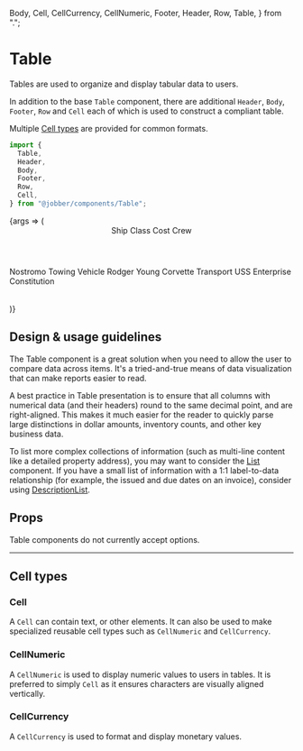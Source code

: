   Body,
  Cell,
  CellCurrency,
  CellNumeric,
  Footer,
  Header,
  Row,
  Table,
} from ".";

<Meta title="Components/Table" component={Table} />

# Table

Tables are used to organize and display tabular data to users.

In addition to the base `Table` component, there are additional `Header`,
`Body`, `Footer`, `Row` and `Cell` each of which is used to construct a
compliant table.

Multiple [Cell types](#cell-types) are provided for common formats.

```ts
import {
  Table,
  Header,
  Body,
  Footer,
  Row,
  Cell,
} from "@jobber/components/Table";
```

<Canvas>
  <Story name="Table">
    {args => (
      <Table {...args}>
        <Header>
          <Cell>Ship</Cell>
          <Cell>Class</Cell>
          <Cell align="right">Cost</Cell>
          <Cell align="right">Crew</Cell>
        </Header>
        <Body>
          <Row>
            <Cell>Nostromo</Cell>
            <Cell>Towing Vehicle</Cell>
            <CellCurrency value={42000000} />
            <CellNumeric value={7} />
          </Row>
          <Row>
            <Cell>Rodger Young</Cell>
            <Cell>Corvette Transport</Cell>
            <Cell />
            <CellNumeric value={200} />
          </Row>
          <Row>
            <Cell>USS Enterprise</Cell>
            <Cell>Constitution</Cell>
            <Cell />
            <CellNumeric value={205} />
          </Row>
        </Body>
        <Footer>
          <Cell />
          <Cell />
          <Cell />
          <CellNumeric value={412} />
        </Footer>
      </Table>
    )}
  </Story>
</Canvas>

## Design & usage guidelines

The Table component is a great solution when you need to allow the user to
compare data across items. It's a tried-and-true means of data visualization
that can make reports easier to read.

A best practice in Table presentation is to ensure that all columns with
numerical data (and their headers) round to the same decimal point, and are
right-aligned. This makes it much easier for the reader to quickly parse large
distinctions in dollar amounts, inventory counts, and other key business data.

To list more complex collections of information (such as multi-line content like
a detailed property address), you may want to consider the
[List](/docs/components-list--list) component. If you have a small list of
information with a 1:1 label-to-data relationship (for example, the issued and
due dates on an invoice), consider using
[DescriptionList](https://atlantis.getjobber.com/components/description-list).

## Props

Table components do not currently accept options.

---

## Cell types

### Cell

A `Cell` can contain text, or other elements. It can also be used to make
specialized reusable cell types such as `CellNumeric` and `CellCurrency`.

<ArgsTable of={Cell} />

### CellNumeric

A `CellNumeric` is used to display numeric values to users in tables. It is
preferred to simply `Cell` as it ensures characters are visually aligned
vertically.

<ArgsTable of={CellNumeric} />

### CellCurrency

A `CellCurrency` is used to format and display monetary values.

<ArgsTable of={CellCurrency} />
